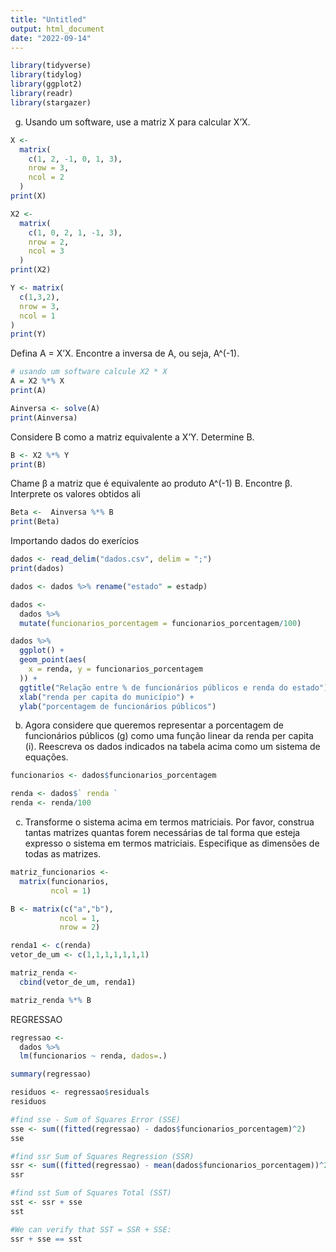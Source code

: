 ---
title: "Untitled"
output: html_document
date: "2022-09-14"
---

```{r}
library(tidyverse)
library(tidylog)
library(ggplot2)
library(readr)
library(stargazer)
```

g)	Usando um software, use a matriz X para calcular X’X.
```{r}
X <- 
  matrix(
    c(1, 2, -1, 0, 1, 3),
    nrow = 3,
    ncol = 2
  )
print(X)
```

```{r}
X2 <- 
  matrix(
    c(1, 0, 2, 1, -1, 3),
    nrow = 2,
    ncol = 3
  )
print(X2)
```


```{r}
Y <- matrix(
  c(1,3,2),
  nrow = 3,
  ncol = 1
)
print(Y)
```


Defina A = X’X. Encontre a inversa de A, ou seja, A^(-1).
```{r}
# usando um software calcule X2 * X
A = X2 %*% X
print(A)
```


```{r}
Ainversa <- solve(A)
print(Ainversa)
```


Considere B como a matriz equivalente a X’Y. Determine B.
```{r}
B <- X2 %*% Y
print(B)
```

Chame β a matriz que é equivalente ao produto A^(-1) B. Encontre β. Interprete os valores obtidos ali
```{r}
Beta <-  Ainversa %*% B
print(Beta)
```


Importando dados do exerícios
```{r}
dados <- read_delim("dados.csv", delim = ";")
print(dados)

dados <- dados %>% rename("estado" = estadp)

```

```{r}
dados <- 
  dados %>% 
  mutate(funcionarios_porcentagem = funcionarios_porcentagem/100)
```


```{r}
dados %>% 
  ggplot() +
  geom_point(aes(
    x = renda, y = funcionarios_porcentagem
  )) +
  ggtitle("Relação entre % de funcionários públicos e renda do estado") +
  xlab("renda per capita do município") +
  ylab("porcentagem de funcionários públicos")
```

b)	Agora considere que queremos representar a porcentagem de funcionários públicos (g) como uma função linear da renda per capita (i). Reescreva os dados indicados na tabela acima como um sistema de equações. 
```{r}
funcionarios <- dados$funcionarios_porcentagem

renda <- dados$` renda `
renda <- renda/100
```

c)	Transforme o sistema acima em termos matriciais. Por favor, construa tantas matrizes quantas forem necessárias de tal forma que esteja expresso o sistema em termos matriciais. Especifique as dimensões de todas as matrizes. 
```{r}
matriz_funcionarios <- 
  matrix(funcionarios,
         ncol = 1)

B <- matrix(c("a","b"),
           ncol = 1,
           nrow = 2)

renda1 <- c(renda)
vetor_de_um <- c(1,1,1,1,1,1,1)

matriz_renda <- 
  cbind(vetor_de_um, renda1)

matriz_renda %*% B

```

REGRESSAO

```{r}
regressao <- 
  dados %>% 
  lm(funcionarios ~ renda, dados=.) 

summary(regressao) 
```

```{r}
residuos <- regressao$residuals
residuos
```

```{r}
#find sse - Sum of Squares Error (SSE)
sse <- sum((fitted(regressao) - dados$funcionarios_porcentagem)^2)
sse

#find ssr Sum of Squares Regression (SSR)
ssr <- sum((fitted(regressao) - mean(dados$funcionarios_porcentagem))^2)
ssr

#find sst Sum of Squares Total (SST)
sst <- ssr + sse
sst

#We can verify that SST = SSR + SSE:
ssr + sse == sst
```


